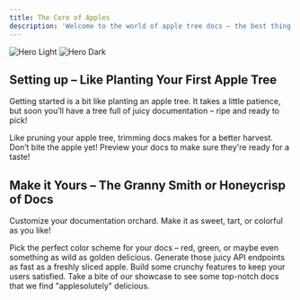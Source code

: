 ```yaml
---
title: The Core of Apples
description: 'Welcome to the world of apple tree docs – the best thing since sliced apples'
---
```


<img
  className="block dark:hidden"
  src="/images/hero-light.svg"
  alt="Hero Light"
/>
<img
  className="hidden dark:block"
  src="/images/hero-dark.svg"
  alt="Hero Dark"
/>

## Setting up – Like Planting Your First Apple Tree

Getting started is a bit like planting an apple tree. It takes a little patience, but soon you’ll have a tree full of juicy documentation – ripe and ready to pick!

<CardGroup cols={2}>
  <Card
    title="Edit Your Docs"
    icon="pen-to-square"
    href="https://mintlify.com/docs/quickstart"
  >
    Like pruning your apple tree, trimming docs makes for a better harvest.
  </Card>
  <Card
    title="Preview Changes"
    icon="image"
    href="https://mintlify.com/docs/development"
  >
    Don’t bite the apple yet! Preview your docs to make sure they're ready for a taste!
  </Card>
</CardGroup>

## Make it Yours – The Granny Smith or Honeycrisp of Docs

Customize your documentation orchard. Make it as sweet, tart, or colorful as you like!

<CardGroup cols={2}>
  <Card
    title="Customize Style"
    icon="palette"
    href="https://mintlify.com/docs/settings/global"
  >
    Pick the perfect color scheme for your docs – red, green, or maybe even something as wild as golden delicious.
  </Card>
  <Card
    title="Reference APIs"
    icon="code"
    href="https://mintlify.com/docs/api-playground/openapi"
  >
    Generate those juicy API endpoints as fast as a freshly sliced apple.
  </Card>
  <Card
    title="Add Components"
    icon="screwdriver-wrench"
    href="https://mintlify.com/docs/components/accordion"
  >
    Build some crunchy features to keep your users satisfied.
  </Card>
  <Card
    title="Get Inspiration"
    icon="stars"
    href="https://mintlify.com/customers"
  >
    Take a bite of our showcase to see some top-notch docs that we find "applesolutely" delicious.
  </Card>
</CardGroup>
